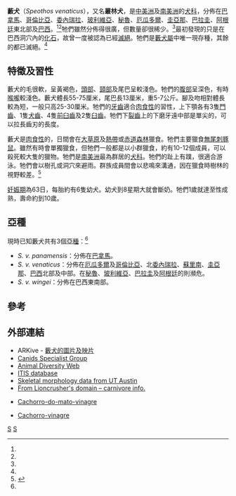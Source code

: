 {{Speciesbox
| genus = Speothos
| species = venaticus
| name = 藪犬<ref name=msw3>{{MSW3 Wozencraft | pages = | id=14000836}}</ref>
| image = Bush dog.JPG
| status = NT
| status_system = iucn3.1
| status_ref = <ref name=iucn>{{IUCN2008|assessors=Zuercher, G.L., Swarner, M., Silveira, L. & Carrillo, O.|year=2008|id=20468|title=Speothos venaticus|downloaded=2009-03-05}}</ref>
| trend = unknown
| authority = ([[Peter_Wilhelm_Lund|Lund]], 1842)
| subdivision_ranks = [[亞種|亞種]]
| subdivision =
* ''S. v. panamensis''
* ''S. v. venaticus''
* ''S. v. weijie''
| range_map= Bush Dog area.png
| range_map_width= 200px
}}

'''藪犬'''（''Speothos venaticus''），又名'''叢林犬'''，是[[中美洲|中美洲]]及[[南美洲|南美洲]]的[[犬科|犬科]]，分佈在[[巴拿馬|巴拿馬]]、[[哥倫比亞|哥倫比亞]]、[[委內瑞拉|委內瑞拉]]、[[玻利維亞|玻利維亞]]、[[秘魯|秘魯]]、[[厄瓜多爾|厄瓜多爾]]、[[圭亞那|圭亞那]]、[[巴拉圭|巴拉圭]]、[[阿根廷|阿根廷]]東北部及[[巴西|巴西]]。<ref name=msw3/><ref name=iucn/>牠們雖然分佈得很廣，但數量卻很稀少。<ref name=iucn/>最初發現的只是在巴西洞穴內的[[化石|化石]]，故曾一度被認為已經[[滅絕|滅絕]]。牠們是[[藪犬屬|藪犬屬]]中唯一現存種，其餘的都已滅絕。<ref name=msw3/>

== 特徵及習性 ==
藪犬的毛很軟，呈黃褐色，[[頭部|頭部]]、[[頸部|頸部]]及尾巴呈較淺色。牠們的[[腹部|腹部]]呈深色，有時[[喉嚨|喉嚨]]較淺色。藪犬體長55-75厘米，尾巴長13厘米，重5-7公斤。腳及吻相對體長較為短，一般只高25-30厘米。牠們的[[牙齒|牙齒]]適合[[肉食性|肉食性]]的習性，上下顎各有3隻[[門齒|門齒]]、1隻[[犬齒|犬齒]]、4隻[[前臼齒|前臼齒]]及2隻[[臼齒|臼齒]]。牠們下[[裂齒|裂齒]]上的下磨牙遠中部是單尖的，可以拉長齒刃的長度。

藪犬是[[肉食性|肉食性]]的，日間會在[[大草原|大草原]]及[[熱帶|熱帶]]或[[赤道|赤道]][[森林|森林]]獵食。牠們主要獵食[[無尾刺豚鼠|無尾刺豚鼠]]。雖然有時會單獨獵食，但牠們一般都是以小群獵食，約有10-12個成員，可以殺死較大隻的獵物。牠們是[[南美洲|南美洲]]最為群居的[[犬科|犬科]]。牠們的趾上有蹼，很適合游泳。牠們會以樹孔或洞穴來避雨。群族成員間會以悲鳴來溝通，因在獵食時樹林的視野較差。<ref>{{cite book en |author=Macdonald, D.|year=1984 |title= The Encyclopedia of Mammals|url=https://archive.org/details/encyclopediaofma00mals_0|publisher= Facts on File|location=New York|pages= [https://archive.org/details/encyclopediaofma00mals_0/page/31 31]|isbn= 0-87196-871-1}}</ref>

[[妊娠期|妊娠期]]為63日，每胎約有6隻幼犬。幼犬到8星期大就會斷奶。牠們1歲就達至性成熟，壽命約到10歲。

== 亞種 ==
現時已知藪犬共有3個[[亞種|亞種]]：<ref name=msw3/>
* ''S. v. panamensis''：分佈在[[巴拿馬|巴拿馬]]。
* ''S. v. venaticus''：分佈在[[厄瓜多爾|厄瓜多爾]]及[[哥倫比亞|哥倫比亞]]、北[[委內瑞拉|委內瑞拉]]、[[蘇里南|蘇里南]]、[[圭亞那|圭亞那]]、[[巴西|巴西]]北部及中部。在[[秘魯|秘魯]]、[[玻利維亞|玻利維亞]]、[[巴拉圭|巴拉圭]]及[[阿根廷|阿根廷]]的則瀕危。
* ''S. v. wingei''：分佈在巴西東南部。

== 參考 ==
{{reflist}}

== 外部連結 ==
{{Commons|Speothos_venaticus}}
* ARKive - [https://web.archive.org/web/20041105050553/http://www.arkive.org/species/GES/mammals/Speothos_venaticus/ 藪犬的圖片及映片]
* [https://web.archive.org/web/20060826045605/http://canids.org/species/Speothos_venaticus.htm Canids Specialist Group]
* [http://animaldiversity.ummz.umich.edu/site/accounts/information/Speothos_venaticus.html Animal Diversity Web]{{Wayback|url=http://animaldiversity.ummz.umich.edu/site/accounts/information/Speothos_venaticus.html |date=20110313094114 }}
* [https://web.archive.org/web/20040908230122/http://www.itis.usda.gov/servlet/SingleRpt/SingleRpt?search_topic=TSN&search_value=183829 ITIS database] 
* [http://www.digimorph.org/specimens/Speothos_venaticus/ Skeletal morphology data from UT Austin] {{Wayback|url=http://www.digimorph.org/specimens/Speothos_venaticus/ |date=20210425095347 }}
* [https://web.archive.org/web/20061109173904/http://www.lioncrusher.com/animal.asp?animal=8 From Lioncrusher's domain – carnivore info.]
* {{pt}} [https://web.archive.org/web/20040404142545/http://www.brazilnature.com/fauna/vinagre.html Cachorro-do-mato-vinagre]
* {{pt}} [https://web.archive.org/web/20050313104853/http://ambicenter.com.br/vermelhofauna1015.htm Cachorro-vinagre]
{{Carnivora|Ca.}}
{{Taxonbar|from=Q191737}}

[[Category:藪犬屬|S]]
[[Category:1842年描述的动物|S]]